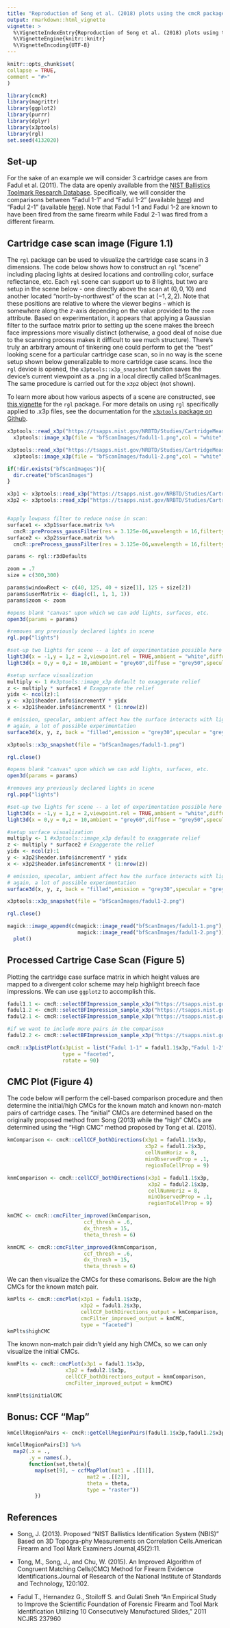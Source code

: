 ```yaml
---
title: "Reproduction of Song et al. (2018) plots using the cmcR package"
output: rmarkdown::html_vignette
vignette: >
  %\VignetteIndexEntry{Reproduction of Song et al. (2018) plots using the cmcR package}
  %\VignetteEngine{knitr::knitr}
  %\VignetteEncoding{UTF-8}
---
```

  
```r
knitr::opts_chunk$set(
collapse = TRUE,
comment = "#>"
)
```

```r
library(cmcR)
library(magrittr)
library(ggplot2)
library(purrr)
library(dplyr)
library(x3ptools)
library(rgl)
set.seed(4132020)
```
  
<!-- TODO: -->
<!--   - Add hyperlinks to .png images of original plots -->
<!--   - Add red squares indicating non-CMCs based on topResultsPerCell output -->
<!--   - For RGL images - high contrast lighting. Use x3p_lighter(). Look into rgl for different lighting choices too. -->
<!--   - Try linear scale first -->
<!--   - create custom scale function where breaks happen at quintiles (median == white, max and min are dark orange and dark blue, respectively.) -->
<!--   - CCF map plot - show custom labels -- show 0, min, and max -->

<!--   This vignette will give `R` code to reproduce (at least qualitatively if not precisely) plots in Tong et al. (2018) using the `cmcR` package. -->
  
## Set-up
  
For the sake of an example we will consider 3 cartridge cases are from Fadul et al. (2011). The data are openly available from the [NIST Ballistics Toolmark Research Database](https://tsapps.nist.gov/NRBTD/). Specifically, we will consider the comparisons between "Fadul 1-1" and "Fadul 1-2" (available [here](https://tsapps.nist.gov/NRBTD/Studies/Firearm/Details/681f3cdf-8b1c-418a-af71-f52fd235e3da)) and "Fadul 2-1" (available [here](https://tsapps.nist.gov/NRBTD/Studies/Firearm/Details/12e0f761-2528-4e7b-8600-360bbb788537)). Note that Fadul 1-1 and Fadul 1-2 are known to have been fired from the same firearm while Fadul 2-1 was fired from a different firearm.
  
  <!-- The pseudocode below shows how you can read an x3p file into `R` and perform the necessary pre-processing procedures on the surface matrix therein before applying the CMC method. Note that the package defaults (as of 4/13/20) are to perform the following: -->

  <!-- 1. Downsample the surface matrix by a factor of 4 (i.e., sample every other row/column from the surface matrix) -->

  <!-- 2. Identify the breech face impression height value in the surface matrix using the RANSAC (Random Sample Consensus method). -->

  <!-- 3. Take the residuals between the RANSAC-fitted plane and the observed values in the surface matrix within a small `highSelectionThresh` threshold. -->

  <!-- 4. Remove rows/columns on the exterior of the resulting breech face impression surface matrix. -->

  <!-- 5. Detect and remove any observations within the firing pin impression circle on the interior of the breech face impression surface matrix. -->

  <!-- 6. Apply a Gaussian bandpass filter to the resulting surface matrix with wavelength cutoffs 16 and 250 microns $(\mu m)$. -->

  <!-- This is all done within the `selectBFImpression_sample_x3p` function. See [the documentation](https://jzemmels.github.io/cmcR/reference/selectBFImpression_sample_x3p.html) for this function for more information. Note that the RANSAC method relies on randomly sampling points from the surface matrix. Thus results have been seen to vary, albeit slightly, between applications. Thus, a seed is set for reproducibility purposes. -->

## Cartridge case scan image (Figure 1.1)

The `rgl` package can be used to visualize the cartridge case scans in 3 dimensions. The code below shows how to construct an `rgl` "scene" including placing lights at desired locations and controlling color, surface reflectance, etc. Each `rgl` scene can support up to 8 lights, but two are setup in the scene below - one directly above the scan at $(0,0,10)$ and another located "north-by-northwest" of the scan at $(-1,2,2)$. Note that these positions are relative to where the viewer begins - which is somewhere along the $z$-axis depending on the value provided to the `zoom` attribute. Based on experimentation, it appears that applying a Gaussian filter to the surface matrix prior to setting up the scene makes the breech face impressions more visually distinct (otherwise, a good deal of noise due to the scanning process makes it difficult to see much structure). There's truly an arbitrary amount of tinkering one could perform to get the "best" looking scene for a particular cartridge case scan, so in no way is the scene setup shown below generalizable to more cartridge case scans. Ince the `rgl` device is opened, the `x3ptools::x3p_snapshot` function saves the device's current viewpoint as a .png in a local directly called bfScanImages. The same procedure is carried out for the `x3p2` object (not shown).

To learn more about how various aspects of a scene are constructed, see [this vignette](https://cran.r-project.org/web/packages/rgl/vignettes/rgl.html) for the `rgl` package. For more details on using `rgl` specifically applied to .x3p files, see the documentation for the [`x3ptools` package on Github](https://github.com/heike/x3ptools).


```r
x3ptools::read_x3p("https://tsapps.nist.gov/NRBTD/Studies/CartridgeMeasurement/DownloadMeasurement/2d9cc51f-6f66-40a0-973a-a9292dbee36d") %>%
  x3ptools::image_x3p(file = "bfScanImages/fadul1-1.png",col = "white",zoom = .7,size = c(300,300))

x3ptools::read_x3p("https://tsapps.nist.gov/NRBTD/Studies/CartridgeMeasurement/DownloadMeasurement/cb296c98-39f5-46eb-abff-320a2f5568e8") %>%
  x3ptools::image_x3p(file = "bfScanImages/fadul1-2.png",col = "white",zoom = .7,size = c(300,300))
```

```r
if(!dir.exists("bfScanImages")){
  dir.create("bfScanImages")
}

x3p1 <- x3ptools::read_x3p("https://tsapps.nist.gov/NRBTD/Studies/CartridgeMeasurement/DownloadMeasurement/2d9cc51f-6f66-40a0-973a-a9292dbee36d")
x3p2 <- x3ptools::read_x3p("https://tsapps.nist.gov/NRBTD/Studies/CartridgeMeasurement/DownloadMeasurement/cb296c98-39f5-46eb-abff-320a2f5568e8")


#apply lowpass filter to reduce noise in scan:
surface1 <- x3p1$surface.matrix %>%
  cmcR::preProcess_gaussFilter(res = 3.125e-06,wavelength = 16,filtertype = "lp")
surface2 <- x3p2$surface.matrix %>%
  cmcR::preProcess_gaussFilter(res = 3.125e-06,wavelength = 16,filtertype = "lp")

params <- rgl::r3dDefaults

zoom = .7
size = c(300,300)

params$windowRect <- c(40, 125, 40 + size[1], 125 + size[2])
params$userMatrix <- diag(c(1, 1, 1, 1))
params$zoom <- zoom

#opens blank "canvas" upon which we can add lights, surfaces, etc.
open3d(params = params)

#removes any previously declared lights in scene
rgl.pop("lights")

#set-up two lights for scene -- a lot of experimentation possible here
light3d(x = -1,y = 1,z = 2,viewpoint.rel = TRUE,ambient = "white",diffuse = "white",specular = "white")
light3d(x = 0,y = 0,z = 10,ambient = "grey60",diffuse = "grey50",specular = "grey60",viewpoint.rel = TRUE)

#setup surface visualization
multiply <- 1 #x3ptools::image_x3p default to exaggerate relief
z <- multiply * surface1 # Exaggerate the relief
yidx <- ncol(z):1
y <- x3p1$header.info$incrementY * yidx
x <- x3p1$header.info$incrementX * (1:nrow(z))

# emission, specular, ambient affect how the surface interacts with lights --
# again, a lot of possible experimentation
surface3d(x, y, z, back = "filled",emission = "grey30",specular = "grey50",ambient = "grey10")

x3ptools::x3p_snapshot(file = "bfScanImages/fadul1-1.png")

rgl.close()
```

```r
#opens blank "canvas" upon which we can add lights, surfaces, etc.
open3d(params = params)

#removes any previously declared lights in scene
rgl.pop("lights")

#set-up two lights for scene -- a lot of experimentation possible here
light3d(x = -1,y = 1,z = 2,viewpoint.rel = TRUE,ambient = "white",diffuse = "white",specular = "white")
light3d(x = 0,y = 0,z = 10,ambient = "grey60",diffuse = "grey50",specular = "grey60",viewpoint.rel = TRUE)

#setup surface visualization
multiply <- 1 #x3ptools::image_x3p default to exaggerate relief
z <- multiply * surface2 # Exaggerate the relief
yidx <- ncol(z):1
y <- x3p2$header.info$incrementY * yidx
x <- x3p2$header.info$incrementX * (1:nrow(z))

# emission, specular, ambient affect how the surface interacts with lights --
# again, a lot of possible experimentation
surface3d(x, y, z, back = "filled",emission = "grey30",specular = "grey50",ambient = "grey10")

x3ptools::x3p_snapshot(file = "bfScanImages/fadul1-2.png")

rgl.close()
```

```r
magick::image_append(c(magick::image_read("bfScanImages/fadul1-1.png"),
                       magick::image_read("bfScanImages/fadul1-2.png"))) %>%
  plot()
```

## Processed Cartrige Case Scan (Figure 5)

Plotting the cartridge case surface matrix in which height values are mapped to a divergent color scheme may help highlight breech face impressions. We can use `ggplot2` to accomplish this.

```r
fadul1.1 <- cmcR::selectBFImpression_sample_x3p("https://tsapps.nist.gov/NRBTD/Studies/CartridgeMeasurement/DownloadMeasurement/2d9cc51f-6f66-40a0-973a-a9292dbee36d")
fadul1.2 <- cmcR::selectBFImpression_sample_x3p("https://tsapps.nist.gov/NRBTD/Studies/CartridgeMeasurement/DownloadMeasurement/cb296c98-39f5-46eb-abff-320a2f5568e8")
fadul2.1 <- cmcR::selectBFImpression_sample_x3p("https://tsapps.nist.gov/NRBTD/Studies/CartridgeMeasurement/DownloadMeasurement/8ae0b86d-210a-41fd-ad75-8212f9522f96")
```

```r
#if we want to include more pairs in the comparison
fadul2.2 <- cmcR::selectBFImpression_sample_x3p("https://tsapps.nist.gov/NRBTD/Studies/CartridgeMeasurement/DownloadMeasurement/702956c6-4d7d-4cc5-be62-219b788dc7b0")
```


```r
cmcR::x3pListPlot(x3pList = list("Fadul 1-1" = fadul1.1$x3p,"Fadul 1-2" = fadul1.2$x3p),
                  type = "faceted",
                  rotate = 90)
```

## CMC Plot (Figure 4)

The code below will perform the cell-based comparison procedure and then determine the initial/high CMCs for the known match and known non-match pairs of cartridge cases. The "initial" CMCs are determined based on the originally proposed method from Song (2013) while the "high" CMCs are determined using the "High CMC" method proposed by Tong et al. (2015).

```r
kmComparison <- cmcR::cellCCF_bothDirections(x3p1 = fadul1.1$x3p,
                                             x3p2 = fadul1.2$x3p,
                                             cellNumHoriz = 8,
                                             minObservedProp = .1,
                                             regionToCellProp = 9)

knmComparison <- cmcR::cellCCF_bothDirections(x3p1 = fadul1.1$x3p,
                                              x3p2 = fadul2.1$x3p,
                                              cellNumHoriz = 8,
                                              minObservedProp = .1,
                                              regionToCellProp = 9)

kmCMC <- cmcR::cmcFilter_improved(kmComparison,
                         ccf_thresh = .6,
                         dx_thresh = 15,
                         theta_thresh = 6)

knmCMC <- cmcR::cmcFilter_improved(knmComparison,
                         ccf_thresh = .6,
                         dx_thresh = 15,
                         theta_thresh = 6)
```

We can then visualize the CMCs for these comarisons. Below are the high CMCs for the known match pair.

```r
kmPlts <- cmcR::cmcPlot(x3p1 = fadul1.1$x3p,
                        x3p2 = fadul1.2$x3p,
                        cellCCF_bothDirections_output = kmComparison,
                        cmcFilter_improved_output = kmCMC,
                        type = "faceted")
kmPlts$highCMC
```

The known non-match pair didn't yield any high CMCs, so we can only visualize the initial CMCs.

```r
knmPlts <- cmcR::cmcPlot(x3p1 = fadul1.1$x3p,
                   x3p2 = fadul2.1$x3p,
                   cellCCF_bothDirections_output = knmComparison,
                   cmcFilter_improved_output = knmCMC)

knmPlts$initialCMC
```

## Bonus: CCF "Map"

```r
kmCellRegionPairs <- cmcR::getCellRegionPairs(fadul1.1$x3p,fadul1.2$x3p,ccfDF = kmCMC$highCMCs,cellCCF_params = kmComparison$comparison_1to2$params)

kmCellRegionPairs[3] %>%
  map2(.x = .,
       .y = names(.), 
       function(set,theta){
         map(set[9], ~ ccfMapPlot(mat1 = .[[1]],
                          mat2 = .[[2]],
                          theta = theta,
                          type = "raster"))
         })
```

<!-- The cartridge cases after pre-processing can be visualized quickly by first converting the surface matrices into the `imager` package's datatype `cimg`. The base `plot` function interacts fairly well with `cimg` objects. -->

<!-- ```{r} -->
<!-- par(mar = c(1,1,1,1)) -->

<!-- imlist("Fadul 1-1" = as.cimg(fadul1.1$x3p$surface.matrix), -->
<!--        "Fadul 1-2" = as.cimg(fadul1.2$x3p$surface.matrix), -->
<!--        "Fadul 2-1" = as.cimg(fadul2.1$x3p$surface.matrix), -->
<!--        "Fadul 2-2" = as.cimg(fadul2.2$x3p$surface.matrix)) %>% -->
<!--   plot() -->
<!-- ``` -->

<!-- Now the cartridge cases are ready to be compared. This is done below using the `cellCCF_bothDirections` function for each KM and KNM pairing (so 6 in total). Note that we are considering the rangle of rotation values from -30 to 30 degrees and using a grid of 8 by 8 cells. The code here is written in a way to be at least somewhat generalizable (e.g., using the `purrr::map` family) if the reader is interested in applying the method to a larger set of cartridge cases. -->

<!-- ```{r} -->
<!-- kmPairs <- list("1.1_1.2" = list(fadul1.1$x3p,fadul1.2$x3p), -->
<!--                 "2.1_2.2" = list(fadul2.1$x3p,fadul2.2$x3p)) -->

<!-- knmPairs <- list("1.1_2.1" = list(fadul1.1$x3p,fadul2.1$x3p), -->
<!--                  "1.1_2.2" = list(fadul1.1$x3p,fadul2.2$x3p), -->
<!--                  "1.2_2.1" = list(fadul1.2$x3p,fadul2.1$x3p), -->
<!--                  "1.2_2.2" = list(fadul1.2$x3p,fadul2.2$x3p)) -->

<!-- kmComparisons <- kmPairs %>% -->
<!--   map(~ cmcR::cellCCF_bothDirections(.[[1]],.[[2]], -->
<!--                                      thetas = seq(-30,30,by = 3), -->
<!--                                      cellNumHoriz = 8)) -->

<!-- knmComparisons <- knmPairs %>% -->
<!--   map(~ cmcR::cellCCF_bothDirections(.[[1]],.[[2]], -->
<!--                                      thetas = seq(-30,30,by = 3), -->
<!--                                      cellNumHoriz = 8)) -->
<!-- ``` -->

<!-- With the comparisons completed, we can now show how to reproduce a variety of plots commonly given in the CMC literature. -->

<!-- ### CMC-$\theta$ distribution -->

<!-- Tong et al. (2015) discusses an improvement to the CMC method originally proposed by Song (2013). Figures 2 and 3 of Tong et al. (2015) show how the CMC count varies across a variety of rotation values for a known match pair and a known non-match pair of cartridges cases, respectively. For a truly matching pair of cartridge cases, this "CMC-$\theta$ distribution" tends to attain a mode around the rotation value that correctly aligns one to the other. This tendency can be used to determine, for example, if comparing one cartridge case scan to another in one "direction" yields a CMC-$\theta$ mode that agrees the comparison in the other direction up to a sign.  -->

<!-- The plot below illustrates this by showing the CMC-$\theta$ for the known match Fadul 1-1 and Fadul 1-2 pair. The `cmcPerThetaBarPlot` function is used to construct the plot. Comparing Fadul 1-1 to Fadul 1-2 (i.e., Fadul 1-1 is partitioned into a grid of cells and compared to larger regions in Fadul 1-2) clearly yields a CMC-$\theta$ mode around -24 degrees (i.e., Fadul 1-2 should be rotated -24 degrees to align with Fadul 1-1). In the other direction, we see that comparing Fadul 1-2 to Fadul 1-1 yields a CMC-$\theta$ mode around 21, which indicates that both directions agree (at least within a tolerance of, say, 3 degrees).  -->

<!-- The way that Tong et al. propose to identify modes in the CMC-$\theta$ distribution is to introduce a "high CMC" threshold equal to the max CMC count minus some constant. That is, $CMC_{\text{high}} = CMC_{\max} - \tau$ for some $\tau$. Using this high CMC threshold, we can determine how spread out the high CMC $\theta$ values are; the motivation here being that excessively diffuse high CMC $\theta$ values indicate that little "consensus" is reached as to the correct $\theta$ rotation value and the cartridge case pair under consideration is likely not a match. -->

<!-- ```{r} -->
<!-- cmcR::cmcPerThetaBarPlot(kmComparisons$`1.1_1.2`, -->
<!--                          ccf_thresh = .6, -->
<!--                          dx_thresh = 10, -->
<!--                          highCMCThresh = 1) -->
<!-- ``` -->

<!-- In contrast, we can see the CMC-$\theta$ distribution for the known non-match pair of Fadul 1-1 and Fadul 2-1. Following the high CMC criterion discussed above, we can see that the range of $\theta$ values that we would classify as having a high CMC count is rather spread out (-18 to 3 degrees in one direction vs. -12 to 21 degrees in the other). Thus, we would conclude that this cartridge case pair is likely not a match. -->

<!-- ```{r} -->
<!-- cmcR::cmcPerThetaBarPlot(knmComparisons$`1.1_2.1`, -->
<!--                          ccf_thresh = .6, -->
<!--                          dx_thresh = 10, -->
<!--                          highCMCThresh = 1) -->
<!-- ``` -->

<!-- ### CCF Map -->

<!-- We may be interested in learning more about a particular comparison that was done between a pair of cartridge case scans. For example, as discussed above it appears that Fadul 1-1 and Fadul 1-2 align well for a rotation of 24 degrees (-24 depending on the direction). We may be interested in what the cell/region pairs looked like just before the CCF was computed. The `getCellRegionPairs` function will take a data frame of CCF results, such as the one associated with the comparison after Fadul 1-2 is rotated -24 degrees, and return each cell/region pair represented in that data frame. For brevity, we'll just consider as examples the Fadul 1-1 and Fadul 1-2 comparison as well as the Fadul 1-1 and Fadul 2-1 comparison. -->

<!-- ```{r} -->
<!-- kmCellRegionPairs <- cmcR::getCellRegionPairs(x3p1 = fadul1.1$x3p, -->
<!--                                               x3p2 = fadul1.2$x3p, -->
<!--                                               ccfDF = kmComparisons$`1.1_1.2`$comparison_1to2$ccfResults$`-24`, -->
<!--                                               params = kmComparisons$`1.1_1.2`$comparison_1to2$params) -->

<!-- knmCellRegionPairs <- cmcR::getCellRegionPairs(x3p1 = fadul1.1$x3p, -->
<!--                                                x3p2 = fadul2.1$x3p, -->
<!--                                                ccfDF = knmComparisons$`1.1_2.1`$comparison_1to2$ccfResults$`-9`, -->
<!--                                                params = knmComparisons$`1.1_2.1`$comparison_1to2$params) -->
<!-- ``` -->


<!-- Figures 4 and 5 in Tong et al. (2015) show examples of "CCF maps," as they are aptly called, for a known match cell/region pair and a known non-match cell/region pair, respectively. These "maps" are actually just the 3-dimensional cross-correlation function surface. They are referred as maps because they indicate what the CCF is for various translation values of one surface matrix compared to the other. The coordinates at which the CCF achieves a maximum can be used as estimates of the "true" translation values at which a particular cell aligns best to its associated region. The `ccfMapPlot` function plots the CCF where function values are mapped to color. Additionally, the function will plot the cell/region pair for which the CCF map was determined. An orange square will be plotted on the region that visually indicates where the CCF "believes" the correct translation of the cell to be relative to the region. The plot below shows a particular cell/region pair and its associated CCF map from the known match comparison of Fadul 1-1 vs. Fadul 1-2. Note that the CCF max value is actually rather small in this instance. This is an artifact of how the CCF method is calculated using a Fast Fourier Transform technique. Effectively, any `NA` values in the scan, of which there are many, must be replaced prior to calculation of the CCF using FFTs. This often causes the CCF to be "deflated" relative the "true" CCF values. -->

<!-- ```{r} -->
<!-- kmCellRegionPairs$`-24`[27] %>% -->
<!--   map(~ cmcR::ccfMapPlot(mat1 = .[[1]], -->
<!--                          mat2 = .[[2]], -->
<!--                          theta = -24)) -->
<!-- ``` -->

<!-- In contrast, the plot below shows a particular cell/region pair and its associated CCF map from the known non-match comparison of Fadul 1-1 vs. Fadul 2-1. -->

<!-- ```{r} -->
<!-- knmCellRegionPairs$`-9`[30] %>% -->
<!--   map(~ cmcR::ccfMapPlot(mat1 = .[[1]], -->
<!--                          mat2 = .[[2]], -->
<!--                          theta = -9)) -->
<!-- ``` -->


<!-- ### $CCF_\max$ distribution  -->

<!-- Figure 4 of Tong et al. (2014) and Figure 5(a) of Chen et al. (2017) -->

<!-- ```{r} -->
<!-- ggplot() + -->
<!--   geom_histogram(data = kmComparisons %>% -->
<!--                    map2_dfr(.x = ., -->
<!--                             .y = names(.), -->
<!--                             ~ cmcR::topResultsPerCell(.x$comparison_1to2$ccfResults) %>% -->
<!--                               ungroup() %>% -->
<!--                               mutate(pair = rep(.y,times = nrow(.)))), -->
<!--                  aes(x = ccf,y = ..density..), -->
<!--                  fill = "orange", -->
<!--                  alpha = .7, -->
<!--                  binwidth = .03) + -->
<!--   geom_histogram(data = knmComparisons %>% -->
<!--                    map2_dfr(.x = ., -->
<!--                             .y = names(.), -->
<!--                             ~ cmcR::topResultsPerCell(.x$comparison_1to2$ccfResults) %>% -->
<!--                               ungroup() %>% -->
<!--                               mutate(pair = rep(.y,times = nrow(.)))), -->
<!--                  aes(x = ccf,y = ..density..), -->
<!--                  fill = "royalblue", -->
<!--                  alpha = .7, -->
<!--                  binwidth = .03) + -->
<!--   geom_bar(data = data.frame(x = c(.5,.5), -->
<!--                              y = c(0,0), -->
<!--                              comparisonType = c("known non-match","known match")), -->
<!--            aes(x = x,y = y,fill = comparisonType),stat = "identity", -->
<!--            alpha = .7) + -->
<!--   scale_fill_manual(values = c("orange","royalblue")) + -->
<!--   theme_bw() + -->
<!--   xlim(c(0,1)) -->
<!-- ``` -->

<!-- ```{r} -->
<!-- bind_rows(kmComparisons %>% -->
<!--             map2_dfr(.x = ., -->
<!--                      .y = names(.), -->
<!--                      ~ cmcR::topResultsPerCell(.x$comparison_1to2$ccfResults) %>% -->
<!--                        ungroup() %>% -->
<!--                        mutate(pair = rep(.y,times = nrow(.)), -->
<!--                               comparisonType = "known match")), -->
<!--           knmComparisons %>% -->
<!--             map2_dfr(.x = ., -->
<!--                      .y = names(.), -->
<!--                      ~ cmcR::topResultsPerCell(.x$comparison_1to2$ccfResults) %>% -->
<!--                        ungroup() %>% -->
<!--                        mutate(pair = rep(.y,times = nrow(.)), -->
<!--                               comparisonType = "known non-match"))) %>% -->
<!--   ggplot(aes(x = ccf,fill = comparisonType)) + -->
<!--   geom_density(alpha = .5) + -->
<!--   theme_bw() + -->
<!--   scale_fill_manual(values = c("orange","royalblue")) + -->
<!--   xlim(c(0,1)) -->
<!-- ``` -->


<!-- ### Identified CMCs -->

<!-- Figure 7 of Tong et al. (2015) -->

<!-- ```{r} -->
<!-- kmCMCs <- kmComparisons %>% -->
<!--   map(~ cmcR::cmcFilter_improved(cellCCF_bothDirections_output = ., -->
<!--                                  consensus_function = median, -->
<!--                                  ccf_thresh = .6, -->
<!--                                  dx_thresh = 10, -->
<!--                                  theta_thresh = 3)) -->

<!-- knmCMCs <- knmComparisons %>% -->
<!--   map(~ cmcR::cmcFilter_improved(cellCCF_bothDirections_output = ., -->
<!--                                  consensus_function = median, -->
<!--                                  ccf_thresh = .6, -->
<!--                                  dx_thresh = 10, -->
<!--                                  theta_thresh = 3)) -->

<!-- cmcR::cmcPlot(x3p = fadul1.1$x3p, -->
<!--               cmcDF = kmCMCs$`1.1_1.2`$highCMCs) -->
<!-- ``` -->

<!-- ```{r} -->
<!-- cmcR::cmcPlot(x3p = fadul1.1$x3p, -->
<!--               cmcDF = knmCMCs$`1.1_2.1`$initialCMCs[[1]]$comparison_1to2) -->
<!-- ``` -->


<!-- ### CMC Distribution -->

<!-- Figure 7 of Tong et al. (2014), Figure 9 of Tong et al. (2015), and Figure 6 of Chen et al. (2017) -->

<!-- ```{r} -->
<!-- bind_rows(kmCMCs %>% -->
<!--             map2_dfr(.x = ., -->
<!--                      .y = names(.), -->
<!--                      ~ .$highCMCs %>% -->
<!--                        mutate(pair = rep(.y,times = nrow(.)), -->
<!--                               comparisonType = "known match")), -->
<!--           knmCMCs %>% -->
<!--             map2_dfr(.x = ., -->
<!--                      .y = names(.), -->
<!--                      function(cmcs = .x,name = .y){ -->
<!--                        if(!is.null(cmcs$highCMCs)){ -->
<!--                        return(cmcs$highCMCs %>% -->
<!--                        mutate(pair = rep(name,times = nrow(.)), -->
<!--                               comparisonType = "known non-match")) -->
<!--                        } -->
<!--                        else{ -->
<!--                          cmcs$initialCMCs[[1]][[which.min(c(nrow(cmcs$initialCMCs[[1]]$comparison_1to2),nrow(cmcs$initialCMCs[[1]]$comparison_2to1)))]] %>% -->
<!--                            mutate(pair = rep(name,times = nrow(.)), -->
<!--                               comparisonType = "known non-match") %>% -->
<!--                            return() -->
<!--                        } -->
<!--                        })) %>% -->
<!--   group_by(pair,comparisonType) %>% -->
<!--   tally() %>% -->
<!--   ggplot(aes(x = n,fill = comparisonType)) + -->
<!--   geom_histogram(binwidth = 1) + -->
<!--   theme_bw() + -->
<!--   scale_fill_manual(values = c("orange","royalblue")) -->
<!-- ``` -->


## References

- Song, J. (2013).  Proposed “NIST Ballistics Identification System (NBIS)” Based on 3D Topogra-phy Measurements on Correlation Cells.American Firearm and Tool Mark Examiners Journal,45(2):11.

- Tong, M.,  Song,  J.,  and Chu,  W. (2015).  An Improved Algorithm of Congruent Matching Cells(CMC) Method for Firearm Evidence Identifications.Journal of Research of the National Institute of Standards and Technology, 120:102.

- Fadul T., Hernandez G., Stoiloff S. and Gulati Sneh “An Empirical Study to Improve the Scientific Foundation of Forensic Firearm and Tool Mark Identification Utilizing 10 Consecutively Manufactured Slides,” 2011 NCJRS 237960